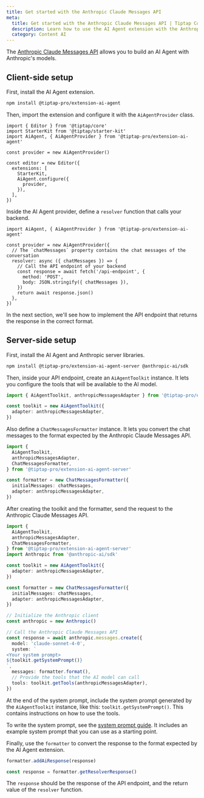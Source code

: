 ```yaml
---
title: Get started with the Anthropic Claude Messages API
meta:
  title: Get started with the Anthropic Claude Messages API | Tiptap Content AI
  description: Learn how to use the AI Agent extension with the Anthropic Claude Messages API.
  category: Content AI
---
```


The [Anthropic Claude Messages API](https://docs.anthropic.com/) allows you to build an AI Agent with Anthropic's models.

## Client-side setup

First, install the AI Agent extension.

```bash
npm install @tiptap-pro/extension-ai-agent
```

Then, import the extension and configure it with the `AiAgentProvider` class.

```tsx
import { Editor } from '@tiptap/core'
import StarterKit from '@tiptap/starter-kit'
import AiAgent, { AiAgentProvider } from '@tiptap-pro/extension-ai-agent'

const provider = new AiAgentProvider()

const editor = new Editor({
  extensions: [
    StarterKit,
    AiAgent.configure({
      provider,
    }),
  ],
})
```

Inside the AI Agent provider, define a `resolver` function that calls your backend.

```tsx
import AiAgent, { AiAgentProvider } from '@tiptap-pro/extension-ai-agent'

const provider = new AiAgentProvider({
  // The `chatMessages` property contains the chat messages of the conversation
  resolver: async ({ chatMessages }) => {
    // Call the API endpoint of your backend
    const response = await fetch('/api-endpoint', {
      method: 'POST',
      body: JSON.stringify({ chatMessages }),
    })
    return await response.json()
  },
})
```

In the next section, we'll see how to implement the API endpoint that returns the response in the correct format.

## Server-side setup

First, install the AI Agent and Anthropic server libraries.

```bash
npm install @tiptap-pro/extension-ai-agent-server @anthropic-ai/sdk
```

Then, inside your API endpoint, create an `AiAgentToolkit` instance. It lets you configure the tools that will be available to the AI model.

```ts
import { AiAgentToolkit, anthropicMessagesAdapter } from '@tiptap-pro/extension-ai-agent-server'

const toolkit = new AiAgentToolkit({
  adapter: anthropicMessagesAdapter,
})
```

Also define a `ChatMessagesFormatter` instance. It lets you convert the chat messages to the format expected by the Anthropic Claude Messages API.

```ts
import {
  AiAgentToolkit,
  anthropicMessagesAdapter,
  ChatMessagesFormatter,
} from '@tiptap-pro/extension-ai-agent-server'

const formatter = new ChatMessagesFormatter({
  initialMessages: chatMessages,
  adapter: anthropicMessagesAdapter,
})
```

After creating the toolkit and the formatter, send the request to the Anthropic Claude Messages API.

```ts
import {
  AiAgentToolkit,
  anthropicMessagesAdapter,
  ChatMessagesFormatter,
} from '@tiptap-pro/extension-ai-agent-server'
import Anthropic from '@anthropic-ai/sdk'

const toolkit = new AiAgentToolkit({
  adapter: anthropicMessagesAdapter,
})

const formatter = new ChatMessagesFormatter({
  initialMessages: chatMessages,
  adapter: anthropicMessagesAdapter,
})

// Initialize the Anthropic client
const anthropic = new Anthropic()

// Call the Anthropic Claude Messages API
const response = await anthropic.messages.create({
  model: 'claude-sonnet-4-0',
  system: `
<Your system prompt>
${toolkit.getSystemPrompt()}
`,
  messages: formatter.format(),
  // Provide the tools that the AI model can call
  tools: toolkit.getTools(anthropicMessagesAdapter),
})
```

At the end of the system prompt, include the system prompt generated by the `AiAgentToolkit` instance, like this: `toolkit.getSystemPrompt()`. This contains instructions on how to use the tools.

To write the system prompt, see the [system prompt guide](/content-ai/capabilities/agent/configure/system-prompt). It includes an example system prompt that you can use as a starting point.

Finally, use the `formatter` to convert the response to the format expected by the AI Agent extension.

```ts
formatter.addAiResponse(response)

const response = formatter.getResolverResponse()
```

The `response` should be the response of the API endpoint, and the return value of the `resolver` function.
